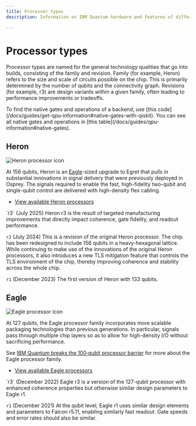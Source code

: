 ```yaml
---
title: Processor types
description: Information on IBM Quantum hardware and features of different processors

---
```


# Processor types

Processor types are named for the general technology qualities that go into builds, consisting of the family and revision. Family (for example, Heron) refers to the size and scale of circuits possible on the chip. This is primarily determined by the number of qubits and the connectivity graph. Revisions (for example, r3) are design variants within a given family, often leading to performance improvements or tradeoffs.

<Admonition type="tip" title="Native gates and operations">
To find the native gates and operations of a backend, use [this code](/docs/guides/get-qpu-information#native-gates-with-qiskit). You can see all native gates and operations in [this table](/docs/guides/qpu-information#native-gates).
</Admonition>

## Heron

![Heron processor icon](/docs/images/guides/processor-types/heron.svg)

At 156 qubits, Heron is an [Eagle](#eagle)-sized upgrade to Egret that pulls in substantial innovations in signal delivery that were previously deployed in Osprey. The signals required to enable the fast, high-fidelity two-qubit and single-qubit control are delivered with high-density flex cabling.

*   [View available Heron processors](/computers?processorType=Heron)

<Admonition type="info" title="Revisions">
  `r3` (July 2025) Heron r3 is the result of targeted manufacturing improvements that directly impact coherence, gate fidelity, and readout performance.

  `r2` (July 2024) This is a revision of the original Heron processor. The chip has been redesigned to include 156 qubits in a heavy-hexagonal lattice. While continuing to make use of the innovations of the original Heron processors, it also introduces a new TLS mitigation feature that controls the TLS environment of the chip, thereby improving coherence and stability across the whole chip.

  `r1` (December 2023) The first version of Heron with 133 qubits.

</Admonition>

## Eagle

![Eagle processor icon](/docs/images/guides/processor-types/eagle.svg)

At 127 qubits, the Eagle processor family incorporates more scalable packaging technologies than previous generations. In particular, signals pass through multiple chip layers so as to allow for high-density I/O without sacrificing performance.

See [IBM Quantum breaks the 100‑qubit processor barrier](https://www.ibm.com/quantum/blog/127-qubit-quantum-processor-eagle) for more about the Eagle processor family.

*   [View available Eagle processors](/computers?processorType=Eagle)

<Admonition type="info" title="Revisions">
  `r3` (December 2022) Eagle r3 is a version of the 127-qubit processor with enhanced coherence properties but otherwise similar design parameters to Eagle r1.

  `r1` (December 2021) At the qubit level, Eagle r1 uses similar design elements and parameters to Falcon r5.11, enabling similarly fast readout. Gate speeds and error rates should also be similar.
</Admonition>